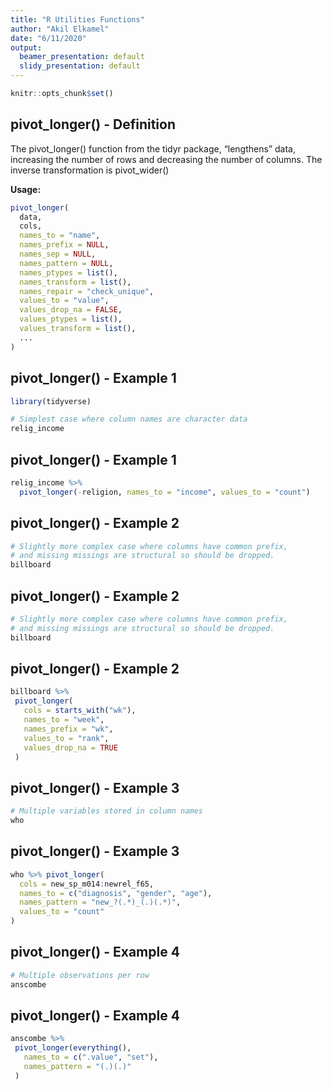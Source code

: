 ```yaml
---
title: "R Utilities Functions"
author: "Akil Elkamel"
date: "6/11/2020"
output:
  beamer_presentation: default
  slidy_presentation: default
---
```


```r
knitr::opts_chunk$set()
```

## pivot_longer() - Definition

The pivot_longer() function from the tidyr package, "lengthens" data, increasing the number of rows and decreasing the number of columns. The inverse transformation is pivot_wider()

**Usage:**

```r
pivot_longer(
  data,
  cols,
  names_to = "name",
  names_prefix = NULL,
  names_sep = NULL,
  names_pattern = NULL,
  names_ptypes = list(),
  names_transform = list(),
  names_repair = "check_unique",
  values_to = "value",
  values_drop_na = FALSE,
  values_ptypes = list(),
  values_transform = list(),
  ...
)
```


## pivot_longer() - Example 1
```r
library(tidyverse)
```


```r
# Simplest case where column names are character data
relig_income
```


## pivot_longer() - Example 1

```r
relig_income %>%
  pivot_longer(-religion, names_to = "income", values_to = "count")
```

## pivot_longer() - Example 2

```r
# Slightly more complex case where columns have common prefix,
# and missing missings are structural so should be dropped.
billboard
```

## pivot_longer() - Example 2

```r
# Slightly more complex case where columns have common prefix,
# and missing missings are structural so should be dropped.
billboard
```

## pivot_longer() - Example 2

```r
billboard %>%
 pivot_longer(
   cols = starts_with("wk"),
   names_to = "week",
   names_prefix = "wk",
   values_to = "rank",
   values_drop_na = TRUE
 )
```


## pivot_longer() - Example 3

```r
# Multiple variables stored in column names
who
```

## pivot_longer() - Example 3

```r
who %>% pivot_longer(
  cols = new_sp_m014:newrel_f65,
  names_to = c("diagnosis", "gender", "age"),
  names_pattern = "new_?(.*)_(.)(.*)",
  values_to = "count"
)
```


## pivot_longer() - Example 4

```r
# Multiple observations per row
anscombe
```

## pivot_longer() - Example 4

```r
anscombe %>%
 pivot_longer(everything(),
   names_to = c(".value", "set"),
   names_pattern = "(.)(.)"
 )
```